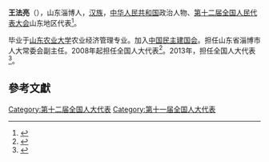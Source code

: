 '''王法亮'''（{{bd|1960年||}}），山东淄博人，[[汉族|汉族]]，[[中华人民共和国|中华人民共和国]]政治人物、[[第十二届全国人民代表大会|第十二届全国人民代表大会]]山东地区代表<ref>{{cite web|author=新华网|title=第十一届全国人大代表|url=http://news.xinhuanet.com/ziliao/2008-03/03/content_7708230.htm?node=36628|publisher=新华网|accessdate=2014-01-07|archive-date=2014-01-10|archive-url=https://web.archive.org/web/20140110211415/http://news.xinhuanet.com/ziliao/2008-03/03/content_7708230.htm?node=36628|dead-url=no}}</ref>。

毕业于[[山东农业大学|山东农业大学]]农业经济管理专业。加入[[中国民主建国会|中国民主建国会]]。担任山东省淄博市人大常委会副主任。2008年起担任全国人大代表<ref>{{cite news|title=全国人大代表信息-王法亮|url= http://210.82.31.1:8084/delegate/viewDelegate.action?dbid=111218|accessdate=2013-04-05|newspaper=全国人大网}}</ref>。2013年，担任全国人大代表<ref>{{cite news|title=全国人大代表信息-王法亮|url= http://210.82.31.1:8084/delegate/viewDelegate.action?dbid=121200|accessdate=2013-04-05|newspaper=全国人大网}}</ref>。

==參考文獻==
{{reflist}}
{{中国政治人物小作品}}

[[Category:第十二届全国人大代表|Category:第十二届全国人大代表]]
[[Category:第十一届全国人大代表|Category:第十一届全国人大代表]]